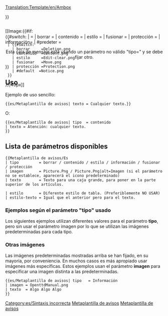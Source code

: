 <noinclude>[[Translation:Template/en/Ambox]]</noinclude><!-- 
      Adaptación de la plantilla wiki '''Metaplantilla de avisos'''

--><noinclude></noinclude><includeonly><div style="{{#IF: {{{estilo|}}} | {{{estilo}}} | margin: 0px 10% 0px 10%; border: 1px solid #aaa; border-left: 10px solid {{#switch:{{{tipo|}}} 
  | borrar     =#b22222;
  | contenido  =#f28500;
  | estilo     =#f4c430;
  | fusionar   =#9932cc;
  | protección =#bba;
  | #default  =#1e90ff;
}} padding: 4px 8px; background:#efefef; min-height: 44px;">}}
<div style="position: absolute;">[[Image:{{#if:{{{imagen|}}}
  | {{{imagen}}}
  | {{#switch:{{{tipo|}}}
    | borrar     =Deletion.png
    | contenido  =Content.png
    | estilo     =Edit-clear.png
    | fusionar   =Move.png
    | protección =Protection.png
    | #default  =Notice.png
  }}
}}|40px]]</div>
<div style="border: none; padding: 2px 2px 2px 62px;">
<span style="{{#IF: {{{estilo-texto|}}} | {{{estilo-texto}}} | }}"> {{{texto|}}} </span>
</div></div><!-- 
para detectar e informar de uso defectuoso "teclee" parámetro:
-->{{#switch:{{{tipo|}}}
|            = <!-- No escribir nada también es una entrada válida --> 
| borrar     =
| contenido  = 
| estilo     =
| fusionar   =
| protección =
| información=
| #predeter  = <div style="text-align: center;">Esta caja de mensaje está usando un parámetro no válido "tipo={{{tipo|}}}" y se debe fijar otro.</div>[[Category:es/Sintaxis incorrecta]]
}}</includeonly><noinclude>

==Uso==
Ejemplo de uso sencillo:

<pre>
{{es/Metaplantilla de avisos| texto = Cualquier texto.}}
</pre>
{{es/Metaplantilla de avisos| texto = Cualquier texto.}}
O:
<pre>
{{es/Metaplantilla de avisos| tipo  = contenido
| texto = Atención: cualquier texto.
}}
</pre>
{{es/Metaplantilla de avisos| tipo  = contenido | texto = Atención: cualquier texto.}}

== Lista de parámetros disponibles ==
<pre>
{{Metaplantilla de avisos/Es
| tipo         = borrar / contenido / estilo / información / fusionar / protección
| imagen       = Picture.Png / Picture.Png|alt=Imagen (si el parámetro no se establece, aparecerá el icono predeterminado)
| texto        = Texto para una caja grande, para poner en la parte superior de los artículos.

| estilo       = Diferente estilo de tabla. (Preferiblemente NO USAR)
| estilo-texto = Igual que el anterior pero para el texto.
</pre>

=== Ejemplos según el parámetro "tipo" usado ===
Los siguientes ejemplos utilizan diferentes valores para el parámetro '''tipo''', pero sin usar el parámetro imagen por lo que se utilizan las imágenes predeterminadas para cada tipo.

{{es/Metaplantilla de avisos| tipo  = borrar
| texto = tipo=<u>borrar</u> – Cuestiones de borrado, como {{en/S|Borrar/Es}}.
}}
{{es/Metaplantilla de avisos| tipo  = contenido
| texto = tipo=<u>contenido</u> – Cuestiones de contenido, como {{en/S|Aviso/Es}} o {{en/S|Desactualizado/Es}}.
}}
{{es/Metaplantilla de avisos| tipo  = estilo
| texto = tipo=<u>estilo</u> – Cuestiones de estilo, como {{en/S|Corregir/Es}} o {{en/S|Traducción/Es}}.
}}
{{es/Metaplantilla de avisos| tipo  = información
| texto = tipo=<u>información</u> – Información para los artículos, como {{en/S|Nota/Es}} o {{en/S|Evento actual/Es}}.
}}
{{es/Metaplantilla de avisos| tipo  = fusionar
| texto = tipo=<u>fusionar</u> – Propuestas de fusión o traslado, como {{en/S|Dividir/Es}}.
}}
{{es/Metaplantilla de avisos| tipo  = protección
| texto = tipo=<u>protección</u> – Protección de páginas, como {{en/S|Histórico/Es}}.
}}

=== Otras imágenes ===

Las imágenes predeterminadas mostradas arriba se han fijado, en su mayoría, por conveniencia. En muchos casos es más apropiado usar imágenes más específicas. Estos ejemplos usan el parámetro '''imagen''' para especificar una imagen distinta a las predeterminadas.

<pre>{{es/Metaplantilla de avisos| tipo   = Información
| imagen = OpenttdManual.png
| texto  = Algo Algo Algo 
}}</pre>

{{es/Metaplantilla de avisos| tipo   = Información
| imagen = OpenttdManual.png
| texto  = Algo Algo Algo 
}}

[[Category:es/Plantillas|Metaplantilla de avisos]][[Category:es/Cajas de mensajes|Metaplantilla de avisos]]
</noinclude><!--

  CSS if the option will become available

/* Article message box styles */
table.ambox {
    margin: 0px 10%;   /* 10% = Will not overlap with other elements */
    border: 1px solid #aaa; 
    border-left: 10px solid #1e90ff;    /* Default "notice" blue */
    background: #fbfbfb; 
}
table.ambox + table.ambox {   /* Single border between stacked boxes. */
    margin-top: -1px;
}
.ambox th.mbox-text, 
.ambox td.mbox-text {            /* The message body cell(s) */
    padding: 0.25em 0.5em;       /* 0.5em left/right */
}
.ambox td.mbox-image {           /* The left image cell */
    padding: 2px 0 2px 0.5em;    /* 0.5em left, 0px right */
}
.ambox td.mbox-imageright {      /* The right image cell */
    padding: 2px 0.5em 2px 0;    /* 0px left, 0.5em right */
}

table.ambox-notice {
    border-left: 10px solid #1e90ff;    /* Blue */
}
table.ambox-speedy {
    border-left: 10px solid #b22222;    /* Red */
    background: #fee;                   /* Pink */
}
table.ambox-delete {
    border-left: 10px solid #b22222;    /* Red */
}
table.ambox-content {
    border-left: 10px solid #f28500;    /* Orange */
}
table.ambox-style {
    border-left: 10px solid #f4c430;    /* Yellow */
}
table.ambox-move {
    border-left: 10px solid #9932cc;    /* Purple */
}
table.ambox-protection {
    border-left: 10px solid #bba;       /* Gray-gold */
}
-->